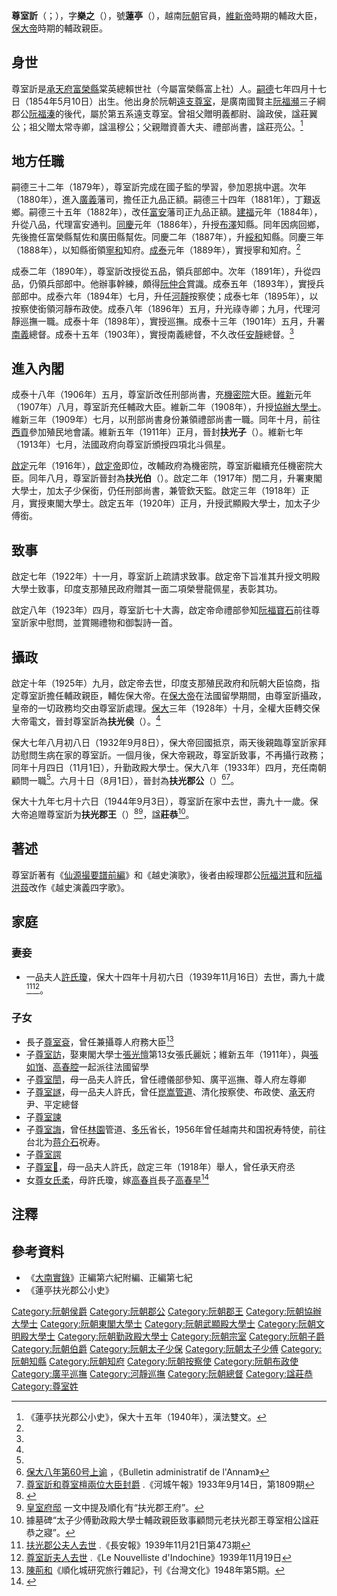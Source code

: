 {{東亞男性歷史人物|名稱=尊室訢|出生年=1854年|逝世年=1944年|圖片名稱=Tôn Thất Hân.jpeg}}

'''尊室訢'''（{{vie|v='''Tôn Thất Hân'''|hn=尊室訢}}；{{bd|1854年|5月10日|1944年|9月3日}}），字'''樂之'''（{{vie|v='''Lạc Chi'''|hn=樂之}}），號'''蓮亭'''（{{vie|v='''Liên Đình'''|hn=蓮亭}}），越南[[阮朝|阮朝]]官員，[[維新帝|維新帝]]時期的輔政大臣，[[保大帝|保大帝]]時期的輔政親臣。

==身世==
尊室訢是[[承天府_(越南)|承天府]][[富榮縣|富榮縣]]棠英總賴世社（今屬富榮縣富上社）人。[[嗣德|嗣德]]七年四月十七日（1854年5月10日）出生。他出身於阮朝[[阮朝皇室|遠支尊室]]，是廣南國賢主[[阮福瀕|阮福瀕]]三子綱郡公[[阮福溱|阮福溱]]的後代，屬於第五系遠支尊室。曾祖父贈明義都尉、論政侯，諡莊翼公；祖父贈太常寺卿，諡溫穆公；父親贈資善大夫、禮部尚書，諡莊亮公。<ref name=xs>《蓮亭扶光郡公小史》，保大十五年（1940年），漢法雙文。</ref>

==地方任職==
嗣德三十二年（1879年），尊室訢完成在國子監的學習，參加恩挑中選。次年（1880年），進入[[廣義省|廣義]]藩司，擔任正九品正額。嗣德三十四年（1881年），丁艱返鄉。嗣德三十五年（1882年），改任[[富安省|富安]]藩司正九品正額。[[建福_(阮朝)|建福]]元年（1884年），升從八品，代理富安通判。[[同慶_(阮朝)|同慶]]元年（1886年），升授[[布澤縣|布澤]]知縣。同年因病回鄉，先後擔任富榮縣幫佐和廣田縣幫佐。同慶二年（1887年），升[[綏和縣|綏和]]知縣。同慶三年（1888年），以知縣銜領[[寧和府|寧和]]知府。[[成泰|成泰]]元年（1889年），實授寧和知府。<ref name=xs/>

成泰二年（1890年），尊室訢改授從五品，領兵部郎中。次年（1891年），升從四品，仍領兵部郎中。他辦事幹練，頗得[[阮仲合|阮仲合]]賞識。成泰五年（1893年），實授兵部郎中。成泰六年（1894年）七月，升任[[河靜省|河靜]]按察使；成泰七年（1895年），以按察使銜領河靜布政使。成泰八年（1896年）五月，升光祿寺卿；九月，代理河靜巡撫一職。成泰十年（1898年），實授巡撫。成泰十三年（1901年）五月，升署[[廣南省|南]][[廣義省|義]]總督。成泰十五年（1903年），實授南義總督，不久改任[[乂安省|安]][[河靜省|靜]]總督。<ref name=xs/>

==進入內閣==

成泰十八年（1906年）五月，尊室訢改任刑部尚書，充[[機密院|機密院]]大臣。[[維新_(阮朝)|維新]]元年（1907年）八月，尊室訢充任輔政大臣。維新二年（1908年），升授[[協辦大學士|協辦大學士]]。維新三年（1909年）七月，以刑部尚書身份兼領禮部尚書一職。同年十月，前往[[胡志明市|西貢]]參加殖民地會議。維新五年（1911年）正月，晉封'''扶光子'''（{{vie|v='''Phò Quang Tử'''|hn=扶光子}}）。維新七年（1913年）七月，法國政府向尊室訢頒授四項北斗佩星。

[[啟定|啟定]]元年（1916年），[[啟定帝|啟定帝]]即位，改輔政府為機密院，尊室訢繼續充任機密院大臣。同年八月，尊室訢晉封為'''扶光伯'''（{{vie|v='''Phò Quang Bá'''|hn=扶光伯}}）。啟定二年（1917年）閏二月，升署東閣大學士，加太子少保銜，仍任刑部尚書，兼管欽天監。啟定三年（1918年）正月，實授東閣大學士。啟定五年（1920年）正月，升授武顯殿大學士，加太子少傅銜。

==致事==
啟定七年（1922年）十一月，尊室訢上疏請求致事。啟定帝下旨准其升授文明殿大學士致事，印度支那殖民政府贈其一面二項榮譽龍佩星，表彰其功。

啟定八年（1923年）四月，尊室訢七十大壽，啟定帝命禮部參知[[阮福寶石|阮福寶石]]前往尊室訢家中慰問，並賞賜禮物和御製詩一首。

==攝政==
啟定十年（1925年）九月，啟定帝去世，印度支那殖民政府和阮朝大臣協商，指定尊室訢擔任輔政親臣，輔佐保大帝。在[[保大帝|保大帝]]在法國留學期間，由尊室訢攝政，皇帝的一切政務均交由尊室訢處理。[[保大_(阮朝)|保大]]三年（1928年）十月，全權大臣轉交保大帝電文，晉封尊室訢為'''扶光侯'''（{{vie|v='''Phò Quang Hầu'''|hn=扶光侯}}）。<ref name=xs/>

保大七年八月初八日（1932年9月8日），保大帝回國抵京，兩天後親臨尊室訢家拜訪慰問生病在家的尊室訢。一個月後，保大帝親政，尊室訢致事，不再攝行政務；同年十月四日（11月1日），升勤政殿大學士。保大八年（1933年）四月，充任南朝顧問一職<ref name=xs/>。六月十日（8月1日），晉封為'''扶光郡公'''（{{vie|v='''Phò Quang Quận công'''|hn=扶光郡公}}）<ref>[http://gallica.bnf.fr/ark:/12148/bpt6k6140233m/f70 保大八年第60号上谕] {{Wayback|url=http://gallica.bnf.fr/ark:/12148/bpt6k6140233m/f70 |date=20200628184329 }}，《Bulletin administratif de l'Annam》</ref><ref>[http://baochi.nlv.gov.vn/baochi/cgi-bin/baochi?a=d&d=Rhc19330914.2.15 尊室訢和尊室檀兩位大臣封爵] {{Wayback|url=http://baochi.nlv.gov.vn/baochi/cgi-bin/baochi?a=d&d=Rhc19330914.2.15 |date=20200628184330 }}.《河城午報》1933年9月14日，第1809期</ref>。

保大十九年七月十六日（1944年9月3日），尊室訢在家中去世，壽九十一歲。保大帝追赠尊室訢为'''扶光郡王'''（{{vie|v='''Phò Quang Quận Vương'''|hn=扶光郡王}}）<ref>{{Cite web |url=http://aejjrsite.free.fr/goodmorning/gm112/gm112_TonThatHanDernierRegentEmpireAnnam.pdf |title=尊室訢——安南帝国的最后一位统治者 |access-date=2016-11-23 |archive-date=2016-11-23 |archive-url=https://web.archive.org/web/20161123201235/http://aejjrsite.free.fr/goodmorning/gm112/gm112_TonThatHanDernierRegentEmpireAnnam.pdf |dead-url=no }}</ref><ref>[http://www.thuathienhue.gov.vn/vi-vn/Thong-tin-du-dia-chi/tid/Phu-de-ong-hoang-ba-chua/newsid/F70417D1-563E-44D1-A208-EAB345453CB1/cid/501A14EB-AE06-4223-8EF0-4D09971F7D64 皇室府邸] {{Wayback|url=http://www.thuathienhue.gov.vn/vi-vn/Thong-tin-du-dia-chi/tid/Phu-de-ong-hoang-ba-chua/newsid/F70417D1-563E-44D1-A208-EAB345453CB1/cid/501A14EB-AE06-4223-8EF0-4D09971F7D64 |date=20161201075959 }}一文中提及順化有“扶光郡王府”。</ref>，諡'''莊恭'''<ref>據墓碑“太子少傅勤政殿大學士輔政親臣致事顧問元老扶光郡王尊室相公諡莊恭之寢”。</ref>。

==著述==
尊室訢著有《[[仙源撮要譜前編|仙源撮要譜前編]]》和《越史演歌》，後者由綏理郡公[[阮福洪茸|阮福洪茸]]和[[阮福洪蔎|阮福洪蔎]]改作《越史演義四字歌》。

==家庭==
===妻妾===
*一品夫人[[許氏瓊|許氏瓊]]，保大十四年十月初六日（1939年11月16日）去世，壽九十歲<ref>[http://baochi.nlv.gov.vn/baochi/cgi-bin/baochi?a=d&d=WJMY19391121.2.8 扶光郡公夫人去世] {{Wayback|url=http://baochi.nlv.gov.vn/baochi/cgi-bin/baochi?a=d&d=WJMY19391121.2.8 |date=20200628184341 }}.《長安報》1939年11月21日第473期</ref><ref>[http://gallica.bnf.fr/ark:/12148/bpt6k6230334b/f6.image 尊室訢夫人去世] {{Wayback|url=http://gallica.bnf.fr/ark:/12148/bpt6k6230334b/f6.image |date=20190622131538 }}.《Le Nouvelliste d'Indochine》1939年11月19日</ref>。

===子女===
*長子[[尊室袞|尊室袞]]，曾任兼攝尊人府務大臣<ref>[[陳荊和|陳荊和]]《順化城研究旅行雜記》，刊《台灣文化》1948年第5期。</ref>
*子[[尊室訪|尊室訪]]，娶東閣大學士[[張光憻|張光憻]]第13女張氏麗妧；維新五年（1911年），與[[張如嵿|張如嵿]]、[[高春腔|高春腔]]一起派往法國留學
*子[[尊室誾|尊室誾]]，母一品夫人許氏，曾任禮儀部參知、廣平巡撫、尊人府左尊卿
*子[[尊室譢|尊室譢]]，母一品夫人許氏，曾任[[崑嵩道|崑嵩]][[管道_(越南)|管道]]、清化按察使、布政使、[[承天府_(越南)|承天]]府尹、平定總督
*子[[尊室諫|尊室諫]]
*子[[尊室誨|尊室誨]]，曾任[[林園道|林園]]管道、[[多乐省|多乐]]省长，1956年曾任越南共和国祝寿特使，前往台北为[[蒋介石|蒋介石]]祝寿。
*子[[尊室諤|尊室諤]]
*子[[尊室𧧅|尊室𧧅]]，母一品夫人許氏，啟定三年（1918年）舉人，曾任承天府丞
*女[[尊女氏柔|尊女氏柔]]，母許氏瓊，嫁[[高春肖|高春肖]]長子[[高春早|高春早]]<ref>{{Cite web |url=http://www.caoxuan.com/read.php?Fl=000002000100 |title=高春氏家譜 |access-date=2017-06-02 |archive-date=2020-08-13 |archive-url=https://web.archive.org/web/20200813060451/http://www.caoxuan.com/read.php?Fl=000002000100 |dead-url=no }}</ref>

==注釋==
{{reflist}}

==參考資料==
*《[[大南實錄|大南實錄]]》正編第六紀附編、正編第七紀
*《蓮亭扶光郡公小史》

[[Category:阮朝侯爵|Category:阮朝侯爵]]
[[Category:阮朝郡公|Category:阮朝郡公]]
[[Category:阮朝郡王|Category:阮朝郡王]]
[[Category:阮朝協辦大學士|Category:阮朝協辦大學士]]
[[Category:阮朝東閣大學士|Category:阮朝東閣大學士]]
[[Category:阮朝武顯殿大學士|Category:阮朝武顯殿大學士]]
[[Category:阮朝文明殿大學士|Category:阮朝文明殿大學士]]
[[Category:阮朝勤政殿大學士|Category:阮朝勤政殿大學士]]
[[Category:阮朝宗室|Category:阮朝宗室]]
[[Category:阮朝子爵|Category:阮朝子爵]]
[[Category:阮朝伯爵|Category:阮朝伯爵]]
[[Category:阮朝太子少保|Category:阮朝太子少保]]
[[Category:阮朝太子少傅|Category:阮朝太子少傅]]
[[Category:阮朝知縣|Category:阮朝知縣]]
[[Category:阮朝知府|Category:阮朝知府]]
[[Category:阮朝按察使|Category:阮朝按察使]]
[[Category:阮朝布政使|Category:阮朝布政使]]
[[Category:廣平巡撫|Category:廣平巡撫]]
[[Category:河靜巡撫|Category:河靜巡撫]]
[[Category:阮朝總督|Category:阮朝總督]]
[[Category:諡莊恭|Category:諡莊恭]]
[[Category:尊室姓|Category:尊室姓]]